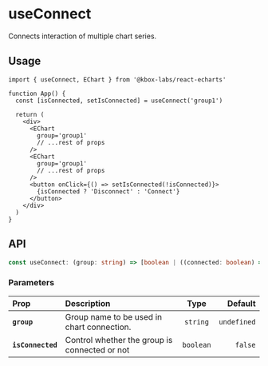 # useConnect

Connects interaction of multiple chart series.

## Usage

```tsx copy
import { useConnect, EChart } from '@kbox-labs/react-echarts'

function App() {
  const [isConnected, setIsConnected] = useConnect('group1')

  return (
    <div>
      <EChart
        group='group1'
        // ...rest of props
      />
      <EChart
        group='group1'
        // ...rest of props
      />
      <button onClick={() => setIsConnected(!isConnected)}>
        {isConnected ? 'Disconnect' : 'Connect'}
      </button>
    </div>
  )
}
```

## API

```typescript
const useConnect: (group: string) => [boolean | ((connected: boolean) => void)]
```

### Parameters

| Prop              | Description                                   |   Type    |     Default |
| :---------------- | :-------------------------------------------- | :-------: | ----------: |
| **`group`**       | Group name to be used in chart connection.    | `string`  | `undefined` |
| **`isConnected`** | Control whether the group is connected or not | `boolean` |     `false` |
